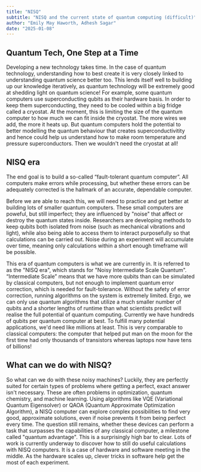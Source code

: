```yaml
---
title: "NISQ"
subtitle: "NISQ and the current state of quantum computing (difficult)"
author: "Emily May Haworth, Adhesh Sagar"
date: "2025-01-08"
---
```


## Quantum Tech, One Step at a Time

Developing a new technology takes time. In the case of quantum technology, understanding how to best create it is very closely linked to understanding quantum science better too. This lends itself well to building up our knowledge iteratively, as quantum technology will be extremely good at shedding light on quantum science!
For example, some quantum computers use superconducting qubits as their hardware basis. In order to keep them superconducting, they need to be cooled within a big fridge called a cryostat. At the moment, this is limiting the size of the quantum computer to how much we can fit inside the cryostat. The more wires we add, the more it heats up.
But quantum computers hold the potential to better modelling the quantum behaviour that creates superconductivitity and hence could help us understand how to make room temperature and pressure superconductors. Then we wouldn't need the cryostat at all!

## NISQ era

The end goal is to build a so-called “fault-tolerant quantum computer”. All computers make errors while processing, but whether these errors can be adequately corrected is the hallmark of an accurate, dependable computer.

Before we are able to reach this, we will need to practice and get better at building lots of smaller quantum computers. These small computers are poweful, but still imperfect; they are influenced by "noise" that affect or destroy the quantum states inside. Researchers are developing methods to keep qubits both isolated from noise (such as mechanical vibrations and light), while also being able to access them to interact purposefully so that calculations can be carried out.
Noise during an experiment will accumulate over time, meaning only calculations within a short enough timeframe will be possible.

This era of quantum computers is what we are currently in. It is referred to as the "NISQ era", which stands for "Noisy Intermediate Scale Quantum". “Intermediate Scale” means that we have more qubits than can be simulated by classical computers, but not enough to implement quantum error correction, which is needed for fault-tolerance. Without the safety of error correction, running algorithms on the system is extremely limited.
Ergo, we can only use quantum algorithms that utilize a much smaller number of qubits and a shorter lengths of runtime than what scientists predict will realise the full potential of quantum computing. Currently we have hundreds of qubits per quantum computer at best. To fulfill many potential applications, we'd need like millions at least.
This is very comparable to classical computers: the computer that helped put man on the moon for the first time had only thousands of transistors whereas laptops now have tens of billions!

## What can we do with NISQ?

So what can we do with these noisy machines? Luckily, they are perfectly suited for certain types of problems where getting a perfect, exact answer isn't necessary. These are often problems in optimization, quantum chemistry, and machine learning. Using algorithms like VQE (Variational Quantum Eigensolver) or QAOA (Quantum Approximate Optimization Algorithm), a NISQ computer can explore complex possibilities to find very good, approximate solutions, even if noise prevents it from being perfect every time.
The question still remains, whether these devices can perform a task that surpasses the capabilities of any classical computer, a milestone called "quantum advantage". This is a surprisingly high bar to clear. Lots of work is currently underway to discover how to still do useful calculations with NISQ computers. It is a case of hardware and software meeting in the middle. As the hardware scales up, clever tricks in software help get the most of each experiment.
